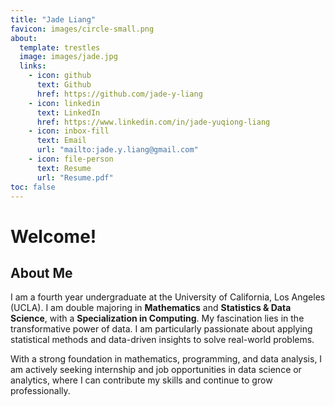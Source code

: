 ```yaml
---
title: "Jade Liang"
favicon: images/circle-small.png
about:
  template: trestles
  image: images/jade.jpg
  links: 
    - icon: github
      text: Github
      href: https://github.com/jade-y-liang
    - icon: linkedin
      text: LinkedIn
      href: https://www.linkedin.com/in/jade-yuqiong-liang
    - icon: inbox-fill
      text: Email
      url: "mailto:jade.y.liang@gmail.com"
    - icon: file-person
      text: Resume
      url: "Resume.pdf"
toc: false
---
```


# Welcome!

## About Me

I am a fourth year undergraduate at the University of California, Los Angeles (UCLA). I am double majoring in **Mathematics** and **Statistics & Data Science**, with a **Specialization in Computing**. My fascination lies in the transformative power of data. I am particularly passionate about applying statistical methods and data-driven insights to solve real-world problems.

With a strong foundation in mathematics, programming, and data analysis, I am actively seeking internship and job opportunities in data science or analytics, where I can contribute my skills and continue to grow professionally.







